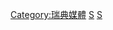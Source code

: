 {{Commonscat|Newspapers of Sweden}}

[[Category:瑞典媒體|Category:瑞典媒體]]
[[Category:各國報紙|S]]
[[Category:歐洲各國報紙|S]]